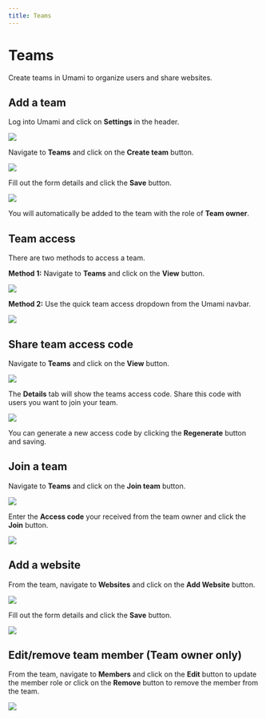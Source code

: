 ```yaml
---
title: Teams
---
```


# Teams

Create teams in Umami to organize users and share websites.

## Add a team

Log into Umami and click on **Settings** in the header.

<img src="/images/v2/navbar-settings.png" />

Navigate to **Teams** and click on the **Create team** button.

<img src="/images/v2/team-add.png" />

Fill out the form details and click the **Save** button.

<img src="/images/v2/team-add-form.png" />

You will automatically be added to the team with the role of **Team owner**.

## Team access

There are two methods to access a team.

**Method 1:** Navigate to **Teams** and click on the **View** button.

<img src="/images/v2/team-view.png" />

**Method 2:** Use the quick team access dropdown from the Umami navbar.

<img src="/images/v2/team-quick-access.png" />

## Share team access code

Navigate to **Teams** and click on the **View** button.

<img src="/images/v2/team-view.png" />

The **Details** tab will show the teams access code. Share this code with users you want to join your team.

<img src="/images/v2/team-details.png" />

You can generate a new access code by clicking the **Regenerate** button and saving.

## Join a team

Navigate to **Teams** and click on the **Join team** button.

<img src="/images/v2/team-add.png" />

Enter the **Access code** your received from the team owner and click the **Join** button.

<img src="/images/v2/team-join-form.png" />

## Add a website

From the team, navigate to **Websites** and click on the **Add Website** button.

<img src="/images/v2/team-website.png" />

Fill out the form details and click the **Save** button.

<img src="/images/v2/website-add-form.png" />

## Edit/remove team member (Team owner only)

From the team, navigate to **Members** and click on the **Edit** button to update the member role or click on the **Remove** button to remove the member from the team.

<img src="/images/v2/team-member-edit.png" />
